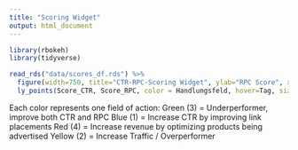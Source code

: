 ```yaml
---
title: "Scoring Widget"
output: html_document
---
```


```r
library(rbokeh)
library(tidyverse)
```

```r
read_rds("data/scores_df.rds") %>% 
  figure(width=750, title="CTR-RPC-Scoring Widget", ylab="RPC Score", xlab = "CTR Score") %>% 
  ly_points(Score_CTR, Score_RPC, color = Handlungsfeld, hover=Tag, size=(sqrt(Pageviews/20)))
```
Each color represents one field of action:
Green (3) = Underperformer, improve both CTR and RPC Blue (1) = Increase CTR by improving link placements
Red (4) = Increase revenue by optimizing products being advertised Yellow (2) = Increase Traffic / Overperformer